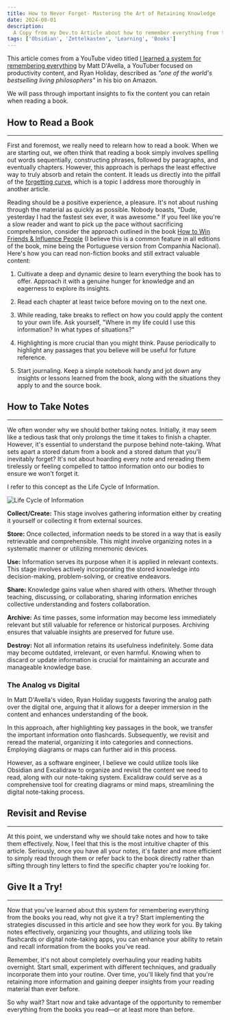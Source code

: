 ```yaml
---
title: How to Never Forget- Mastering the Art of Retaining Knowledge
date: 2024-08-01
description:
  A Copy from my Dev.to Article about how to remember everything from the books you read usign Obsidian and Zettelkasten
tags: ['Obsidian', 'Zettelkasten', 'Learning', 'Books']
---
```


This article comes from a YouTube video titled
[I learned a system for remembering everything](https://www.youtube.com/watch?v=Rvey9g0VgY0) by Matt D'Avella, a
YouTuber focused on productivity content, and Ryan Holiday, described as _"one of the world's bestselling living
philosophers"_ in his bio on Amazon.

We will pass through important insights to fix the content you can retain when reading a book.

## How to Read a Book

---

First and foremost, we really need to relearn how to read a book. When we are starting out, we often think that reading
a book simply involves spelling out words sequentially, constructing phrases, followed by paragraphs, and eventually
chapters. However, this approach is perhaps the least effective way to truly absorb and retain the content. It leads us
directly into the pitfall of the [forgetting curve](https://en.wikipedia.org/wiki/Forgetting_curve), which is a topic I
address more thoroughly in another article.

Reading should be a positive experience, a pleasure. It's not about rushing through the material as quickly as possible.
Nobody boasts, "Dude, yesterday I had the fastest sex ever, it was awesome." If you feel like you're a slow reader and
want to pick up the pace without sacrificing comprehension, consider the approach outlined in the book
[How to Win Friends & Influence People](https://www.amazon.com/-/pt/dp/0671027034/ref=sr_1_1?sr=8-1) (I believe this is
a common feature in all editions of the book, mine being the Portuguese version from Companhia Nacional). Here's how you
can read non-fiction books and still extract valuable content:

1. Cultivate a deep and dynamic desire to learn everything the book has to offer. Approach it with a genuine hunger for
   knowledge and an eagerness to explore its insights.

2. Read each chapter at least twice before moving on to the next one.

3. While reading, take breaks to reflect on how you could apply the content to your own life. Ask yourself, "Where in my
   life could I use this information? In what types of situations?"

4. Highlighting is more crucial than you might think. Pause periodically to highlight any passages that you believe will
   be useful for future reference.

5. Start journaling. Keep a simple notebook handy and jot down any insights or lessons learned from the book, along with
   the situations they apply to and the source book.

## How to Take Notes

---

We often wonder why we should bother taking notes. Initially, it may seem like a tedious task that only prolongs the
time it takes to finish a chapter. However, it's essential to understand the purpose behind note-taking. What sets apart
a stored datum from a book and a stored datum that you'll inevitably forget? It's not about hoarding every note and
rereading them tirelessly or feeling compelled to tattoo information onto our bodies to ensure we won't forget it.

I refer to this concept as the Life Cycle of Information.

![Life Cycle of Information](https://dev-to-uploads.s3.amazonaws.com/uploads/articles/znuxtt86652c2bal9297.png)

**Collect/Create:** This stage involves gathering information either by creating it yourself or collecting it from
external sources.

**Store:** Once collected, information needs to be stored in a way that is easily retrievable and comprehensible. This
might involve organizing notes in a systematic manner or utilizing mnemonic devices.

**Use:** Information serves its purpose when it is applied in relevant contexts. This stage involves actively
incorporating the stored knowledge into decision-making, problem-solving, or creative endeavors.

**Share:** Knowledge gains value when shared with others. Whether through teaching, discussing, or collaborating,
sharing information enriches collective understanding and fosters collaboration.

**Archive:** As time passes, some information may become less immediately relevant but still valuable for reference or
historical purposes. Archiving ensures that valuable insights are preserved for future use.

**Destroy:** Not all information retains its usefulness indefinitely. Some data may become outdated, irrelevant, or even
harmful. Knowing when to discard or update information is crucial for maintaining an accurate and manageable knowledge
base.

### The Analog vs Digital

In Matt D'Avella's video, Ryan Holiday suggests favoring the analog path over the digital one, arguing that it allows
for a deeper immersion in the content and enhances understanding of the book.

In this approach, after highlighting key passages in the book, we transfer the important information onto flashcards.
Subsequently, we revisit and reread the material, organizing it into categories and connections. Employing diagrams or
maps can further aid in this process.

However, as a software engineer, I believe we could utilize tools like Obsidian and Excalidraw to organize and revisit
the content we need to read, along with our note-taking system. Excalidraw could serve as a comprehensive tool for
creating diagrams or mind maps, streamlining the digital note-taking process.

## Revisit and Revise

---

At this point, we understand why we should take notes and how to take them effectively. Now, I feel that this is the
most intuitive chapter of this article. Seriously, once you have all your notes, it's faster and more efficient to
simply read through them or refer back to the book directly rather than sifting through tiny letters to find the
specific chapter you're looking for.

## Give It a Try!

---

Now that you've learned about this system for remembering everything from the books you read, why not give it a try?
Start implementing the strategies discussed in this article and see how they work for you. By taking notes effectively,
organizing your thoughts, and utilizing tools like flashcards or digital note-taking apps, you can enhance your ability
to retain and recall information from the books you've read.

Remember, it's not about completely overhauling your reading habits overnight. Start small, experiment with different
techniques, and gradually incorporate them into your routine. Over time, you'll likely find that you're retaining more
information and gaining deeper insights from your reading material than ever before.

So why wait? Start now and take advantage of the opportunity to remember everything from the books you read—or at least
more than before.

